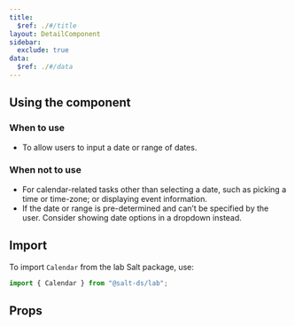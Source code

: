 ```yaml
---
title:
  $ref: ./#/title
layout: DetailComponent
sidebar:
  exclude: true
data:
  $ref: ./#/data
---
```


## Using the component

### When to use

- To allow users to input a date or range of dates.

### When not to use

- For calendar-related tasks other than selecting a date, such as picking a time or time-zone; or displaying event information.
- If the date or range is pre-determined and can’t be specified by the user. Consider showing date options in a dropdown instead.

## Import

To import `Calendar` from the lab Salt package, use:

```js
import { Calendar } from "@salt-ds/lab";
```

## Props

<PropsTable packageName="lab" componentName="Calendar" />
